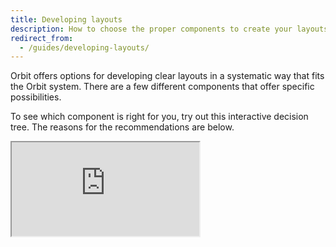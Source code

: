 ```yaml
---
title: Developing layouts
description: How to choose the proper components to create your layouts.
redirect_from:
  - /guides/developing-layouts/
---
```


Orbit offers options for developing clear layouts in a systematic way that fits the Orbit system.
There are a few different components that offer specific possibilities.

To see which component is right for you, try out this interactive decision tree.
The reasons for the recommendations are below.

<iframe
  title="Interactive decision tree for layout components"
  style={{ border: "1px solid rgba(0, 0, 0, 0.1)", width: "700px", height: "350px" }}
  src="https://www.figma.com/embed?embed_host=share&amp;url=https%3A%2F%2Fwww.figma.com%2Fproto%2FA90hZFLfuo4C69QvApNuRw%2FLayout-component-guide%3Fnode-id%3D1%253A179%26scaling%3Dmin-zoom"
  allowFullScreen
/>

Each of the five basic layout components has specific cases where it's used:

| Component | Use cases                                                                                                                                                                                                                                                                                                                                                            |
| --------- | -------------------------------------------------------------------------------------------------------------------------------------------------------------------------------------------------------------------------------------------------------------------------------------------------------------------------------------------------------------------- |
| Layout    | Fixed page layouts                                                                                                                                                                                                                                                                                                                                                   |
| Grid      | General screen layout (including modals)                                                                                                                                                                                                                                                                                                                             |
| Box       | Component layout, positioning,spacing, visual style (universal building block for layouts)                                                                                                                                                                                                                                                                           |
| Stack     | For single-direction groups of components <ul><li>Adds space between elements horizontally **_or_** vertically</li><li>Can be a column</li><li>Container can be inline</li><li>Offers more options for each direction (between & around in justify and stretch in align)</li><li>More flex options: shrink, grow, basis</li><li>Option for wrap or no wrap</li></ul> |
| Inline    | For groups of components that could go in both directions<ul><li>Adds space between elements horizontally **_and_** vertically</li><li>Can't force a column</li><li>Container can't be inline (onlycontents)</li><li>Always wraps</li></ul>                                                                                                                          |

## Components

### Page layout

For laying out everything on a screen there are two basic options:

- [Layout](/components/layout/layout/)
- [Grid](/components/layout/grid/)

The Layout component offers three basic options for columns.
These can be slightly customized in terms of when they appear.
But the basic format is set.

Grids offer more flexibility in laying out your screens.
It lets you set up rows and columns for your screens
that can change based on screen size and media queries.
There are many more options that you have to set.

### Building block

To build your screens, Orbit offers the basic building block of a [box](/components/layout/box/).

It provides a range of options on **position**, **layout**, **spacing**, and **visuals**.
Use it within your page layout to get your components exactly where you want them.

The many options available offer you freedom for your layouts.
But it also means you have more things you need to set.

Boxes work well for positioning and providing spacing
for both individual and groups of components.

### Groups of components

In addition to boxes,
there are two components that offer consistent **spacing** for groups of components:

- [Stack](/components/layout/stack/)
- [Inline](/components/layout/inline/)

Stacks work when you want to focus on a group of components laid out in a single direction.
The direction can be either horizontal or vertical
and there are lots of options for the components to fit into the space.
In all cases, there is consistent spacing in a single direction.

Inline components give you consistent spacing both horizontally and vertically.
They work for sets of components that might span multiple lines.
There are fewer options for fitting the components into the space,
but there is consistent spacing in two directions.
